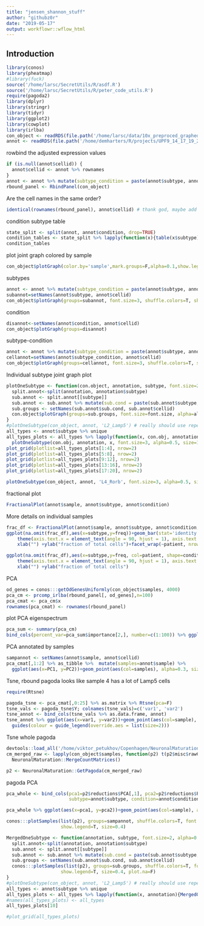 ```yaml
---
title: "jensen_shannon_stuff"
author: "githubz0r"
date: "2019-05-17"
output: workflowr::wflow_html
---
```


## Introduction

```r
library(conos)
library(pheatmap)
#library(fuck)
source('/home/larsc/SecretUtils/R/asdf.R')
source('/home/larsc/SecretUtils/R/peter_code_utils.R')
require(pagoda2)
library(dplyr)
library(stringr)
library(tidyr)
library(ggplot2)
library(cowplot)
library(irlba)
con_object <- readRDS(file.path('/home/larsc/data/10x_preproced_graphed.rds'))
annot <- readRDS(file.path('/home/demharters/R/projects/UPF9_14_17_19_22_23_24_32_33/metadata_10x_final.rds'))
```

rowbind the adjusted expression values 
```r
if (is.null(annot$cellid)) {
  annot$cellid <- annot %>% rownames
}
annot <- annot %>% mutate(subtype_condition = paste(annot$subtype, annot$condition, sep='_'))
rbound_panel <- RbindPanel(con_object)
```

Are the cell names in the same order?
```r
identical(rownames(rbound_panel), annot$cellid) # thank god, maybe add a sort for the future in Panelize
```

condition subtype table
```r
state_split <- split(annot, annot$condition, drop=TRUE)
condition_tables <- state_split %>% lapply(function(x){table(x$subtype)})
condition_tables
```

plot joint graph colored by sample
```r
con_object$plotGraph(color.by='sample',mark.groups=F,alpha=0.1,show.legend=T)
```

subtypes
```r
annot <- annot %>% mutate(subtype_condition = paste(annot$subtype, annot$condition, sep='_'))
subannot=setNames(annot$subtype, annot$cellid)
con_object$plotGraph(groups=subannot, font.size=3, shuffle.colors=T, show.legend=F)
```

condition
```r
disannot<-setNames(annot$condition, annot$cellid)
con_object$plotGraph(groups=disannot)
```


subtype-condition
```r
annot <- annot %>% mutate(subtype_condition = paste(annot$subtype, annot$condition, sep='_'))
cellannot=setNames(annot$subtype_condition, annot$cellid)
con_object$plotGraph(groups=cellannot, font.size=3, shuffle.colors=T, show.legend=F)
```

Individual subtype joint graph plot
```r
plotOneSubtype <- function(con.object, annotation, subtype, font.size=2, alpha=0.3, size=0.4){
  split.annot<-split(annotation, annotation$subtype)
  sub.annot <- split.annot[[subtype]]
  sub.annot <- sub.annot %>% mutate(sub.cond = paste(sub.annot$subtype, sub.annot$condition, sep='_'))
  sub.groups <- setNames(sub.annot$sub.cond, sub.annot$cellid)
  con.object$plotGraph(groups=sub.groups, font.size=font.size, alpha=alpha, size=size, mark.groups=T, plot.na=F)
}
#plotOneSubtype(con_object, annot, 'L2_Lamp5') # really should use repel, but I can't make it work
all_types <- annot$subtype %>% unique
all_types_plots <- all_types %>% lapply(function(x, con.obj, annotation){
  plotOneSubtype(con.obj, annotation, x, font.size=3, alpha=0.5, size=1.5)}, con_object, annot)
plot_grid(plotlist=all_types_plots[1:4], nrow=2)
plot_grid(plotlist=all_types_plots[5:8], nrow=2)
plot_grid(plotlist=all_types_plots[9:12], nrow=2)
plot_grid(plotlist=all_types_plots[13:16], nrow=2)
plot_grid(plotlist=all_types_plots[17:20], nrow=2)
```


```r
plotOneSubtype(con_object, annot, 'L4_Rorb', font.size=3, alpha=0.5, size=1.5)
```

fractional plot
```r
FractionalPlot(annot$sample, annot$subtype, annot$condition)
```

More details on individual samples
```r
frac_df <- FractionalPlot(annot$sample, annot$subtype, annot$condition, return.plot=F)
ggplot(na.omit(frac_df),aes(x=subtype,y=freq))+geom_bar(stat='identity')+
    theme(axis.text.x = element_text(angle = 90, hjust = 1), axis.text.y = element_text(angle = 90, hjust = 0.5)) +
    xlab("") +ylab("fraction of total cells")+facet_wrap(~patient, nrow=4)
```

```r
ggplot(na.omit(frac_df),aes(x=subtype,y=freq, col=patient, shape=condition))+geom_point()+
    theme(axis.text.x = element_text(angle = 90, hjust = 1), axis.text.y = element_text(angle = 90, hjust = 0.5)) +
    xlab("") +ylab("fraction of total cells")
```

PCA
```r
od_genes = conos:::getOdGenesUniformly(con_object$samples, 4000)
pca_cm <- prcomp_irlba(rbound_panel[, od_genes],n=100)
pca_cmat <- pca_cm$x
rownames(pca_cmat) <- rownames(rbound_panel)
```
plot PCA eigenspectrum
```r
pca_sum <- summary(pca_cm)
bind_cols(percent_var=pca_sum$importance[2,], number=c(1:100)) %>% ggplot(aes(y=percent_var, x=number))+geom_point()
```

PCA annotated by samples
```r
sampannot <- setNames(annot$sample, annot$cellid)
pca_cmat[,1:2] %>% as_tibble %>%  mutate(samples=annot$sample) %>% 
  ggplot(aes(x=PC1, y=PC2))+geom_point(aes(col=samples), alpha=0.3, size=0.2)+guides(colour = guide_legend(override.aes = list(size=2, alpha=1)))
```

Tsne, rbound pagoda looks like sample 4 has a lot of Lamp5 cells
```r
require(Rtsne)

pagoda_tsne <- pca_cmat[,0:25] %>% as.matrix %>% Rtsne(pca=F)
tsne_vals <- pagoda_tsne$Y; colnames(tsne_vals)=c('var1', 'var2')
tsne_annot <- bind_cols(tsne_vals %>% as.data.frame, annot)
tsne_annot %>% ggplot(aes(x=var1, y=var2))+geom_point(aes(col=sample), alpha=0.7, size=0.2) + 
  guides(colour = guide_legend(override.aes = list(size=2)))
```


Tsne whole pagoda
```r
devtools::load_all('/home/viktor_petukhov/Copenhagen/NeuronalMaturation')
cm_merged_raw <- lapply(con_object$samples, function(p2) t(p2$misc$rawCounts)) %>%
  NeuronalMaturation::MergeCountMatrices()

p2 <- NeuronalMaturation::GetPagoda(cm_merged_raw)

```

pagoda PCA
```r
pca_whole <- bind_cols(pca1=p2$reductions$PCA[,1], pca2=p2$reductions$PCA[,2], sample=annot$sample, 
                       subtype=annot$subtype, condition=annot$condition)

pca_whole %>% ggplot(aes(x=pca1, y=pca2))+geom_point(aes(col=sample), alpha=0.3, size=0.2)+guides(colour = guide_legend(override.aes = list(size=2, alpha=1)))
```

```r
conos:::plotSamples(list(p2), groups=sampannot, shuffle.colors=T, font.size=c(2,5),
                    show.legend=T, size=0.4)
```

```r
MergedOneSubtype <- function(annotation, subtype, font.size=2, alpha=0.3, size=0.4){
  split.annot<-split(annotation, annotation$subtype)
  sub.annot <- split.annot[[subtype]]
  sub.annot <- sub.annot %>% mutate(sub.cond = paste(sub.annot$subtype, sub.annot$sample, sep='_'))
  sub.groups <- setNames(sub.annot$sub.cond, sub.annot$cellid)
  conos:::plotSamples(list(p2), groups=sub.groups, shuffle.colors=T, font.size=c(2),
                    show.legend=T, size=0.4, plot.na=F)
}
#plotOneSubtype(con_object, annot, 'L2_Lamp5') # really should use repel, but I can't make it work
all_types <- annot$subtype %>% unique
all_types_plots <- all_types %>% lapply(function(x, annotation){MergedOneSubtype(annotation, x)}, annot)
#names(all_types_plots) <- all_types
all_types_plots[10]
```


```r
#plot_grid(all_types_plots)
```

